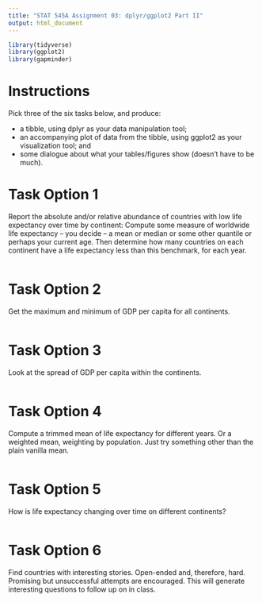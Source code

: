```yaml
---
title: "STAT 545A Assignment 03: dplyr/ggplot2 Part II"
output: html_document
---
```

```r
library(tidyverse)
library(ggplot2)
library(gapminder)

```

# Instructions
Pick three of the six tasks below, and produce:

- a tibble, using dplyr as your data manipulation tool;
- an accompanying plot of data from the tibble, using ggplot2 as your visualization tool; and
- some dialogue about what your tables/figures show (doesn’t have to be much).


# Task Option 1
Report the absolute and/or relative abundance of countries with low life expectancy over time by continent: Compute some measure of worldwide life expectancy – you decide – a mean or median or some other quantile or perhaps your current age. Then determine how many countries on each continent have a life expectancy less than this benchmark, for each year.
```r

```

# Task Option 2
Get the maximum and minimum of GDP per capita for all continents.
```r

```

# Task Option 3
Look at the spread of GDP per capita within the continents.
```r

```

# Task Option 4
Compute a trimmed mean of life expectancy for different years. Or a weighted mean, weighting by population. Just try something other than the plain vanilla mean.
```r

```

# Task Option 5
How is life expectancy changing over time on different continents?
```r

```

# Task Option 6
Find countries with interesting stories. Open-ended and, therefore, hard. Promising but unsuccessful attempts are encouraged. This will generate interesting questions to follow up on in class.
```r

```


